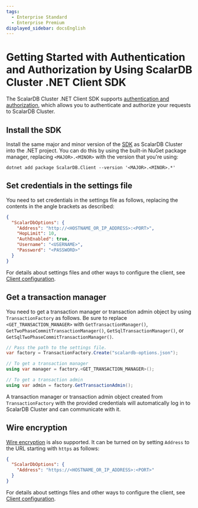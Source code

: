 ```yaml
---
tags:
  - Enterprise Standard
  - Enterprise Premium
displayed_sidebar: docsEnglish
---
```


# Getting Started with Authentication and Authorization by Using ScalarDB Cluster .NET Client SDK

The ScalarDB Cluster .NET Client SDK supports [authentication and authorization](../scalardb-cluster/scalardb-auth-with-sql.mdx), which allows you to authenticate and authorize your requests to ScalarDB Cluster.

## Install the SDK

Install the same major and minor version of the [SDK](https://www.nuget.org/packages/ScalarDB.Client) as ScalarDB Cluster into the .NET project. You can do this by using the built-in NuGet package manager, replacing `<MAJOR>.<MINOR>` with the version that you're using:

```console
dotnet add package ScalarDB.Client --version '<MAJOR>.<MINOR>.*'
```

## Set credentials in the settings file

You need to set credentials in the settings file as follows, replacing the contents in the angle brackets as described:

```json
{
  "ScalarDbOptions": {
    "Address": "http://<HOSTNAME_OR_IP_ADDRESS>:<PORT>",
    "HopLimit": 10,
    "AuthEnabled": true,
    "Username": "<USERNAME>",
    "Password": "<PASSWORD>"
  }
}
```

For details about settings files and other ways to configure the client, see [Client configuration](common-reference.mdx#client-configuration).

## Get a transaction manager

You need to get a transaction manager or transaction admin object by using `TransactionFactory` as follows. Be sure to replace `<GET_TRANSACTION_MANAGER>` with `GetTransactionManager()`, `GetTwoPhaseCommitTransactionManager()`, `GetSqlTransactionManager()`, or `GetSqlTwoPhaseCommitTransactionManager()`.

```c#
// Pass the path to the settings file.
var factory = TransactionFactory.Create("scalardb-options.json");

// To get a transaction manager
using var manager = factory.<GET_TRANSACTION_MANAGER>();

// To get a transaction admin
using var admin = factory.GetTransactionAdmin();
```

A transaction manager or transaction admin object created from `TransactionFactory` with the provided credentials will automatically log in to ScalarDB Cluster and can communicate with it.

## Wire encryption

[Wire encryption](../scalardb-cluster/scalardb-auth-with-sql.mdx#wire-encryption) is also supported. It can be turned on by setting `Address` to the URL starting with `https` as follows:

```json
{
  "ScalarDbOptions": {
    "Address": "https://<HOSTNAME_OR_IP_ADDRESS>:<PORT>"
  }
}
```

For details about settings files and other ways to configure the client, see [Client configuration](common-reference.mdx#client-configuration).
